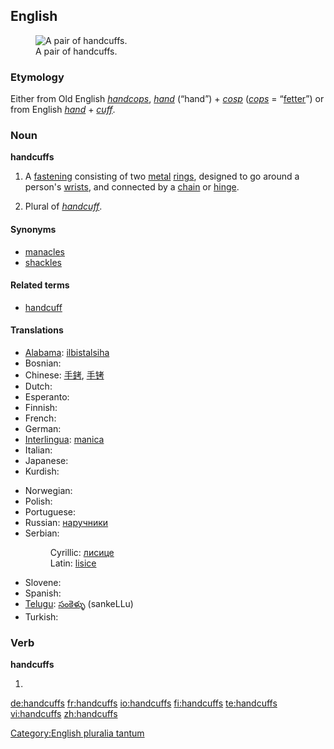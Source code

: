 ==English==
{{wikipedia}}
[[Image:Handcuffs01 2003-06-02.jpg|thumb|right|A pair of handcuffs.]]

===Etymology===
Either from Old English ''[[handcops]]'', ''[[hand]]'' (“hand”) + ''[[cosp]]'' (''[[cops]]'' = “[[fetter]]”) or from English ''[[hand]]'' + ''[[cuff]]''.

===Noun===
'''handcuffs'''

# {{plurale tantum}} A [[fastening]] consisting of two [[metal]] [[ring]]s, designed to go around a person's [[wrist]]s, and connected by a [[chain]] or [[hinge]].
# Plural of ''[[handcuff]]''.

====Synonyms====
* [[manacles]]
* [[shackles]]

====Related terms====
* [[handcuff]]

====Translations====
{{trans-top|metal rings for fastening wrists}}
* [[Alabama]]: [[ilbistalsiha]]
* Bosnian: {{t-|bs|lisice|f|p}}
* Chinese: [[手銬]], [[手铐]]
* Dutch: {{t-|nl|handboeien}}
* Esperanto: {{t-|eo|mankateno|xs=Esperanto}}
* Finnish: {{t-|fi|käsiraudat|p}}
* French: {{t+|fr|menottes|f|p}}
* German: {{t+|de|Handschellen|f|p}}
* [[Interlingua]]: [[manica]]
* Italian: {{t-|it|manette|f}}
* Japanese: {{t-|ja|手錠|sc=Jpan}}
* Kurdish: {{ku-Arab|[[که‌له‌پچه‌]]}}
{{trans-mid}}
* Norwegian: {{t-|no|håndjern|n}}
* Polish: {{t-|pl|kajdanki|p}}
* Portuguese: {{t+|pt|algema|m}}
* Russian: [[наручники]]
* Serbian:
*: Cyrillic: [[лисице#Serbian|лисице]] {{f}} {{p}}
*: Latin: [[lisice#Serbian|lisice]] {{f}} {{p}}
* Slovene: {{t-|sl|lisice|f|p}}
* Spanish: {{t+|es|esposas|f|p}}
* [[Telugu]]: [[సంకెళ్ళు]] (sankeLLu)
* Turkish: {{t+|tr|kelepçe}}
{{trans-bottom}}

===Verb===
'''handcuffs'''

# {{third-person singular of|[[handcuff]]}}

[[Category:English pluralia tantum]]

[[de:handcuffs]]
[[fr:handcuffs]]
[[io:handcuffs]]
[[fi:handcuffs]]
[[te:handcuffs]]
[[vi:handcuffs]]
[[zh:handcuffs]]